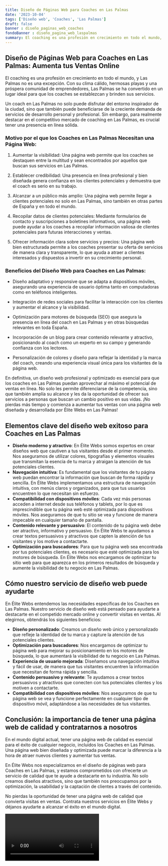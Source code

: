 ```yaml
---
title: Diseño de Páginas Web para Coaches en Las Palmas
date: '2023-10-04'
tags: ['Diseño web', 'Coaches', 'Las Palmas']
draft: false
banner : diseño_paginas_web_coaches
fondoBanner : diseño_pagina_web_laspalmas
summary: El coaching es una profesión en crecimiento en todo el mundo, y Las Palmas no es una excepción. Con su clima cálido, hermosas playas y una próspera comunidad de emprendedores, Las Palmas se ha convertido en un lugar ideal para que los coaches se establezcan y brinden sus servicios.
---
```


## Diseño de Páginas Web para Coaches en Las Palmas: Aumenta tus Ventas Online

El coaching es una profesión en crecimiento en todo el mundo, y Las Palmas no es una excepción. Con su clima cálido, hermosas playas y una próspera comunidad de emprendedores, Las Palmas se ha convertido en un lugar ideal para que los coaches se establezcan y brinden sus servicios.

Un coach en Las Palmas no solo puede disfrutar del entorno inspirador de la ciudad, sino que también puede beneficiarse de la creciente demanda de servicios de desarrollo personal y profesional. Sin embargo, para realmente destacar en el competitivo mercado de coaching en Las Palmas, es crucial tener una presencia en línea sólida.

### Motivo por el que los Coaches en Las Palmas Necesitan una Página Web:

1. Aumentar la visibilidad: Una página web permite que los coaches se destaquen entre la multitud y sean encontrados por aquellos que buscan sus servicios en Las Palmas.

2. Establecer credibilidad: Una presencia en línea profesional y bien diseñada genera confianza en los clientes potenciales y demuestra que el coach es serio en su trabajo.

3. Alcanzar a un público más amplio: Una página web permite llegar a clientes potenciales no solo en Las Palmas, sino también en otras partes de España y en todo el mundo.

4. Recopilar datos de clientes potenciales: Mediante formularios de contacto y suscripciones a boletines informativos, una página web puede ayudar a los coaches a recopilar información valiosa de clientes potenciales para futuras interacciones y ventas.

5. Ofrecer información clara sobre servicios y precios: Una página web bien estructurada permite a los coaches presentar su oferta de servicios de manera clara y transparente, lo que ayuda a atraer a clientes interesados y dispuestos a invertir en su crecimiento personal.

### Beneficios del Diseño Web para Coaches en Las Palmas:

- Diseño adaptativo y responsive que se adapta a dispositivos móviles, asegurando una experiencia de usuario óptima tanto en computadoras como en teléfonos inteligentes.

- Integración de redes sociales para facilitar la interacción con los clientes y aumentar el alcance y la visibilidad.

- Optimización para motores de búsqueda (SEO) que asegura la presencia en línea del coach en Las Palmas y en otras búsquedas relevantes en toda España.

- Incorporación de un blog para crear contenido relevante y atractivo, posicionando al coach como un experto en su campo y generando confianza con los lectores.

- Personalización de colores y diseño para reflejar la identidad y la marca del coach, creando una experiencia visual única para los visitantes de la página web.

En definitiva, un diseño web profesional y optimizado es esencial para que los coaches en Las Palmas puedan aprovechar al máximo el potencial de ventas en línea. No solo les permite diferenciarse de la competencia, sino que también amplía su alcance y les da la oportunidad de ofrecer sus servicios a personas que buscan un cambio positivo en sus vidas. ¡No pierdas más tiempo y comienza a aumentar tus ventas con una página web diseñada y desarrollada por Élite Webs en Las Palmas!

<GifSeo />

<Cta />

## Elementos clave del diseño web exitoso para Coaches en Las Palmas

- **Diseño moderno y atractivo**: En Élite Webs somos expertos en crear diseños web que cautiven a tus visitantes desde el primer momento. Nos aseguramos de utilizar colores, tipografías y elementos visuales que transmitan la esencia de tu marca y atraigan la atención de tus potenciales clientes.
- **Navegación intuitiva**: Es fundamental que los visitantes de tu página web puedan encontrar la información que buscan de forma rápida y sencilla. En Élite Webs implementamos una estructura de navegación intuitiva, con menús claros y organizados, para que tus usuarios encuentren lo que necesitan sin esfuerzo.
- **Compatibilidad con dispositivos móviles**: Cada vez más personas acceden a internet desde sus teléfonos y tablets, por lo que es imprescindible que tu página web esté optimizada para dispositivos móviles. Nos aseguramos de que tu sitio se vea y funcione de manera impecable en cualquier tamaño de pantalla.
- **Contenido relevante y persuasivo**: El contenido de tu página web debe ser atractivo, informativo y persuasivo. En Élite Webs te ayudamos a crear textos persuasivos y atractivos que capten la atención de tus visitantes y los motive a contactarte.
- **Optimización para buscadores**: Para que tu página web sea encontrada por tus potenciales clientes, es necesario que esté optimizada para los motores de búsqueda. En Élite Webs nos encargamos de optimizar tu sitio web para que aparezca en los primeros resultados de búsqueda y aumente la visibilidad de tu negocio en Las Palmas.

## Cómo nuestro servicio de diseño web puede ayudarte

En Élite Webs entendemos las necesidades específicas de los Coaches en Las Palmas. Nuestro servicio de diseño web está pensado para ayudarte a destacarte en el competido mercado online y convertir visitas en ventas. Al elegirnos, obtendrás los siguientes beneficios:

- **Diseño personalizado**: Creamos un diseño web único y personalizado que refleje la identidad de tu marca y capture la atención de tus potenciales clientes.
- **Optimización para buscadores**: Nos encargamos de optimizar tu página web para mejorar su posicionamiento en los motores de búsqueda, lo que aumentará la visibilidad de tu negocio en Las Palmas.
- **Experiencia de usuario mejorada**: Diseñamos una navegación intuitiva y fácil de usar, de manera que tus visitantes encuentren la información que necesitan de forma rápida y sencilla.
- **Contenido persuasivo y relevante**: Te ayudamos a crear textos persuasivos y atractivos que conecten con tus potenciales clientes y los motiven a contactarte.
- **Compatibilidad con dispositivos móviles**: Nos aseguramos de que tu página web se vea y funcione perfectamente en cualquier tipo de dispositivo móvil, adaptándose a las necesidades de tus visitantes.

## Conclusión: la importancia de tener una página web de calidad y contratarnos a nosotros

En el mundo digital actual, tener una página web de calidad es esencial para el éxito de cualquier negocio, incluidos los Coaches en Las Palmas. Una página web bien diseñada y optimizada puede marcar la diferencia a la hora de atraer nuevos clientes y aumentar tus ventas.

En Élite Webs nos especializamos en el diseño de páginas web para Coaches en Las Palmas, y estamos comprometidos con ofrecerte un servicio de calidad que te ayude a destacarte en tu industria. No solo creamos diseños atractivos, sino que también nos preocupamos por la optimización, la usabilidad y la captación de clientes a través del contenido.

No pierdas la oportunidad de tener una página web de calidad que convierta visitas en ventas. Contrata nuestros servicios en Élite Webs y déjanos ayudarte a alcanzar el éxito en el mundo digital.

<Video />

<CtaBot job='Coaches' city='Las Palmas'/>

<Gmaps query='Las Palmas+españa+maps' />